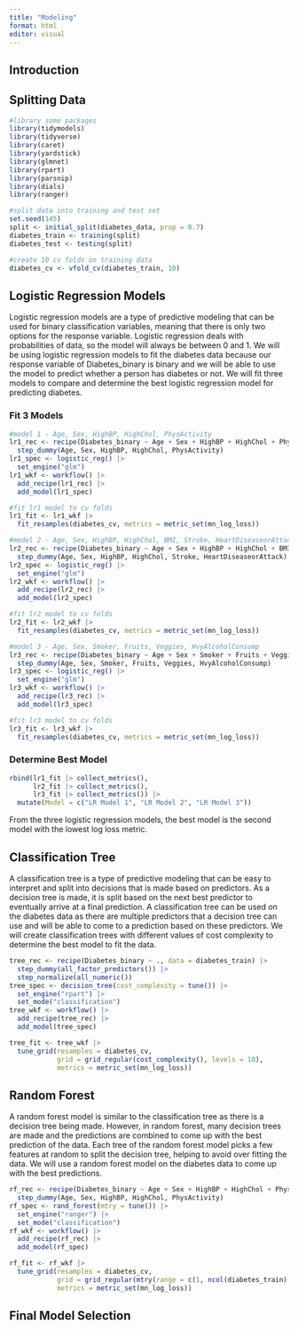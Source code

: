 ```yaml
---
title: "Modeling"
format: html
editor: visual
---
```


## Introduction



## Splitting Data

```r
#library some packages
library(tidymodels)
library(tidyverse)
library(caret)
library(yardstick)
library(glmnet)
library(rpart)
library(parsnip)
library(dials)
library(ranger)
```


```r
#split data into training and test set
set.seed(145)
split <- initial_split(diabetes_data, prop = 0.7)
diabetes_train <- training(split)
diabetes_test <- testing(split)

#create 10 cv folds on training data
diabetes_cv <- vfold_cv(diabetes_train, 10)
```


## Logistic Regression Models

Logistic regression models are a type of predictive modeling that can be used for binary classification variables, meaning that there is only two options for the response variable. Logistic regression deals with probabilities of data, so the model will always be between 0 and 1. We will be using logistic regression models to fit the diabetes data because our response variable of Diabetes_binary is binary and we will be able to use the model to predict whether a person has diabetes or not. We will fit three models to compare and determine the best logistic regression model for predicting diabetes. 


### Fit 3 Models

```r
#model 1 - Age, Sex, HighBP, HighChol, PhysActivity
lr1_rec <- recipe(Diabetes_binary ~ Age + Sex + HighBP + HighChol + PhysActivity, data = diabetes_train) |>
  step_dummy(Age, Sex, HighBP, HighChol, PhysActivity)
lr1_spec <- logistic_reg() |>
  set_engine("glm")
lr1_wkf <- workflow() |>
  add_recipe(lr1_rec) |>
  add_model(lr1_spec)

#fit lr1 model to cv folds
lr1_fit <- lr1_wkf |>
  fit_resamples(diabetes_cv, metrics = metric_set(mn_log_loss))
```


```r
#model 2 - Age, Sex, HighBP, HighChol, BMI, Stroke, HeartDiseaseorAttack
lr2_rec <- recipe(Diabetes_binary ~ Age + Sex + HighBP + HighChol + BMI + Stroke + HeartDiseaseorAttack, data = diabetes_train) |>
  step_dummy(Age, Sex, HighBP, HighChol, Stroke, HeartDiseaseorAttack)
lr2_spec <- logistic_reg() |>
  set_engine("glm")
lr2_wkf <- workflow() |>
  add_recipe(lr2_rec) |>
  add_model(lr2_spec)

#fit lr2 model to cv folds
lr2_fit <- lr2_wkf |>
  fit_resamples(diabetes_cv, metrics = metric_set(mn_log_loss))
```


```r
#model 3 - Age, Sex, Smoker, Fruits, Veggies, HvyAlcoholConsump
lr3_rec <- recipe(Diabetes_binary ~ Age + Sex + Smoker + Fruits + Veggies + HvyAlcoholConsump, data = diabetes_train) |>
  step_dummy(Age, Sex, Smoker, Fruits, Veggies, HvyAlcoholConsump)
lr3_spec <- logistic_reg() |>
  set_engine("glm")
lr3_wkf <- workflow() |>
  add_recipe(lr3_rec) |>
  add_model(lr3_spec)

#fit lr3 model to cv folds
lr3_fit <- lr3_wkf |>
  fit_resamples(diabetes_cv, metrics = metric_set(mn_log_loss))
```


### Determine Best Model

```r
rbind(lr1_fit |> collect_metrics(),
      lr2_fit |> collect_metrics(),
      lr3_fit |> collect_metrics()) |>
  mutate(Model = c("LR Model 1", "LR Model 2", "LR Model 3"))
```

From the three logistic regression models, the best model is the second model with the lowest log loss metric. 


## Classification Tree

A classification tree is a type of predictive modeling that can be easy to interpret and split into decisions that is made based on predictors. As a decision tree is made, it is split based on the next best predictor to eventually arrive at a final prediction. A classification tree can be used on the diabetes data as there are multiple predictors that a decision tree can use and will be able to come to a prediction based on these predictors. We will create classification trees with different values of cost complexity to determine the best model to fit the data. 


```r
tree_rec <- recipe(Diabetes_binary ~ ., data = diabetes_train) |>
  step_dummy(all_factor_predictors()) |>
  step_normalize(all_numeric())
tree_spec <- decision_tree(cost_complexity = tune()) |>
  set_engine("rpart") |>
  set_mode("classification")
tree_wkf <- workflow() |>
  add_recipe(tree_rec) |>
  add_model(tree_spec)

tree_fit <- tree_wkf |>
  tune_grid(resamples = diabetes_cv,
            grid = grid_regular(cost_complexity(), levels = 10),
            metrics = metric_set(mn_log_loss))
```


## Random Forest

A random forest model is similar to the classification tree as there is a decision tree being made. However, in random forest, many decision trees are made and the predictions are combined to come up with the best prediction of the data. Each tree of the random forest model picks a few features at random to split the decision tree, helping to avoid over fitting the data. We will use a random forest model on the diabetes data to come up with the best predictions. 


```r

rf_rec <- recipe(Diabetes_binary ~ Age + Sex + HighBP + HighChol + PhysActivity, data = diabetes_train) |>
  step_dummy(Age, Sex, HighBP, HighChol, PhysActivity)
rf_spec <- rand_forest(mtry = tune()) |>
  set_engine("ranger") |>
  set_mode("classification")
rf_wkf <- workflow() |>
  add_recipe(rf_rec) |>
  add_model(rf_spec)

rf_fit <- rf_wkf |>
  tune_grid(resamples = diabetes_cv,
            grid = grid_regular(mtry(range = c(1, ncol(diabetes_train) -1)), levels = 10),
            metrics = metric_set(mn_log_loss))
```



## Final Model Selection